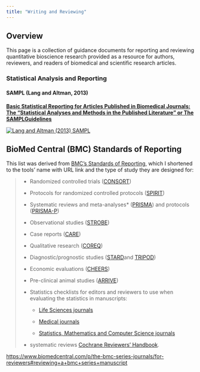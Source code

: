 ```yaml
---
title: "Writing and Reviewing"
---
```


## Overview

This page is a collection of guidance documents for reporting and reviewing quantitative bioscience research provided as a resource for authors, reviewers, and readers of biomedical and scientific research articles.

### Statistical Analysis and Reporting

#### SAMPL (Lang and Altman, 2013)

[**Basic Statistical Reporting for Articles Published in Biomedical Journals: The “Statistical Analyses and Methods in the Published Literature” or The SAMPLGuidelines**](https://www.equator-network.org/wp-content/uploads/2013/07/SAMPL-Guidelines-6-27-13.pdf "SAMPL - Basic Statistical Reporting for Articles Published in Biomedical Journals: The “Statistical Analyses and Methods in the Published Literature” or The SAMPLGuidelines")

::: {#fig-1}
[![Lang and Altman (2013) SAMPL](/images/SAMPL.png){fig-alt="Basic Statistical Reporting for Articles Published in Biomedical Journals: The “Statistical Analyses and Methods in the Published Literature” or The SAMPLGuidelines" fig-align="center"}](https://www.equator-network.org/reporting-guidelines/sampl/)
:::

## BioMed Central (BMC) Standards of Reporting

This list was derived from [BMC's Standards of Reporting](https://www.biomedcentral.com/p/the-bmc-series-journals/for-reviewers#reviewing+a+bmc+series+manuscript), which I shortened to the tools' name with URL link and the type of study they are designed for:

> -   Randomized controlled trials ([CONSORT](http://www.consort-statement.org/downloads))
>
> -   Protocols for randomized controlled protocols ([SPIRIT](http://www.spirit-statement.org/))
>
> -   Systematic reviews and meta-analyses\* ([PRISMA](http://www.prisma-statement.org/)) and protocols ([PRISMA-P](http://www.equator-network.org/reporting-guidelines/prisma-protocols/))
>
> -   Observational studies ([STROBE](http://www.strobe-statement.org/))
>
> -   Case reports ([CARE](http://www.care-statement.org/))
>
> -   Qualitative research ([COREQ](http://intqhc.oxfordjournals.org/content/19/6/349.long))
>
> -   Diagnostic/prognostic studies ([STARD](http://www.equator-network.org/reporting-guidelines/stard/)and [TRIPOD](http://www.tripod-statement.org/TRIPOD/TRIPOD-Checklists/TRIPOD-Checklist-Prediction-Model-Development-and-Validation))
>
> -   Economic evaluations ([CHEERS](http://www.biomedcentral.com/1741-7015/11/80))
>
> -   Pre-clinical animal studies ([ARRIVE](http://www.nc3rs.org.uk/arrive-guidelines))
>
> -   Statistics checklists for editors and reviewers to use when evaluating the statistics in manuscripts:
>
>     -   [Life Sciences journals](https://resource-cms.springernature.com/springer-cms/rest/v1/content/19375388/data/v1)
>
>     -   [Medical journals](https://resource-cms.springernature.com/springer-cms/rest/v1/content/19375438/data/v1)
>
>     -   [Statistics, Mathematics and Computer Science journals](https://resource-cms.springernature.com/springer-cms/rest/v1/content/19375444/data/v1)
>
> -   systematic reviews [Cochrane Reviewers' Handbook](http://handbook.cochrane.org/).

<https://www.biomedcentral.com/p/the-bmc-series-journals/for-reviewers#reviewing+a+bmc+series+manuscript>